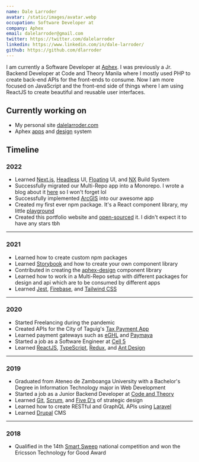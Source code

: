 ```yaml
---
name: Dale Larroder
avatar: /static/images/avatar.webp
occupation: Software Developer at
company: Aphex
email: dalelarroder@gmail.com
twitter: https://twitter.com/dalelarroder
linkedin: https://www.linkedin.com/in/dale-larroder/
github: https://github.com/dlarroder
---
```


I am currently a Software Developer at [Aphex](https://aphex.co/).
I was previously a Jr. Backend Developer at Code and Theory Manila
where I mostly used PHP to create back-end APIs for the front-ends to consume.
Now I am more focused on JavaScript and the front-end side of things
where I am using ReactJS to create beautiful and reusable user interfaces.

## Currently working on

- My personal site [dalelarroder.com](/)
- Aphex [apps](https://app.aphex.co/) and [design](https://aphex-design.web.app/) system

## Timeline

### 2022

- Learned [Next.js](https://nextjs.org/), [Headless](https://headlessui.com/) UI, [Floating](https://floating-ui.com/) UI, and [NX](https://nx.dev/) Build System
- Successfully migrated our Multi-Repo app into a Monorepo. I wrote a blog about it [here](https://www.dalelarroder.com/blog/how-to-merge-a-repository-into-nx) so I won't forget lol
- Successfully implemented [ArcGIS](https://www.arcgis.com/home/index.html) into our awesome app
- Created my first ever npm package. It's a React component library, my little [playground](https://playground.dalelarroder.com/)
- Created this portfolio website and [open-sourced](https://github.com/dlarroder/dalelarroder) it. I didn't expect it to have any stars tbh

---

### 2021

- Learned how to create custom npm packages
- Learned [Storybook](https://storybook.js.org/) and how to create your own component library
- Contributed in creating the [aphex-design](https://aphex-design.web.app/) component library
- Learned how to work in a Multi-Repo setup with different packages for design and api which are to be consumed by different apps
- Learned [Jest](https://jestjs.io/), [Firebase](https://firebase.google.com/), and [Tailwind CSS](https://tailwindcss.com/)

---

### 2020

- Started Freelancing during the pandemic
- Created APIs for the City of Taguig's [Tax Payment App](https://payment.taguig.gov.ph/)
- Learned payment gateways such as [eGHL](https://e-ghl.com/) and [Paymaya](https://www.paymaya.com/)
  &nbsp;
- Started a job as a Software Engineer at [Cell 5](https://www.cell5.co.uk/)
- Learned [ReactJS](https://reactjs.org/), [TypeScript](https://www.typescriptlang.org/), [Redux](https://redux.js.org/), and [Ant Design](https://ant.design/)

---

### 2019

- Graduated from Ateneo de Zamboanga University with a Bachelor's Degree in Information Technology major in Web Development
- Started a job as a Junior Backend Developer at [Code and Theory](https://www.codeandtheory.com/)
- Learned [Git](https://git-scm.com/book/en/v2/Getting-Started-About-Version-Control), [Scrum](https://www.scrum.org/resources/what-is-scrum), and [Five D's](https://www.creativerevolution.com.au/blog/the-5-ds-of-strategic-design) of strategic design
- Learned how to create RESTful and GraphQL APIs using [Laravel](https://laravel.com/)
- Learned [Drupal](https://www.drupal.org/) CMS

---

### 2018

- Qualified in the 14th [Smart Sweep](https://smart.com.ph/About/newsroom/full-news/2018/05/16/cebu-schools-sweep-top-awards-at-smart-innovation-competition) national competition and won the Ericsson Technology for Good Award
